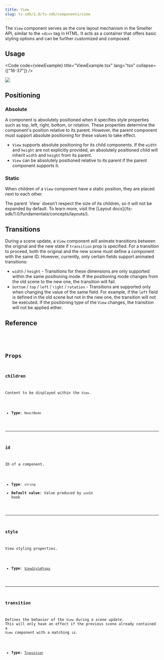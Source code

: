 ```yaml
---
title: View
slug: ts-sdk/1.0/ts-sdk/components/view
---
```



The `View` component serves as the core layout mechanism in the Smelter API, similar to the `<div>` tag in HTML. It acts as a container that offers basic styling options and can be further customized and composed.

## Usage

<Code code={viewExample} title="ViewExample.tsx" lang="tsx" collapse={["16-37"]} />

<CollapsibleDetails summaryTitle="Example output">
  <img src={ExampleImage.src} />
</CollapsibleDetails>

## Positioning

### Absolute

A component is absolutely positioned when it specifies style properties such as top, left, right, bottom, or rotation. These properties determine the component's position relative to its parent. However, the parent component must support absolute positioning for these values to take effect.

* `View` supports absolute positioning for its child components. If the `width` and `height` are not explicitly provided, an absolutely positioned child will inherit `width` and `height` from its parent.
* `View` can be absolutely positioned relative to its parent if the parent component supports it.

### Static

When children of a `View` component have a static position, they are placed next to each other.

<Aside type="caution">
  The parent `View` doesn't respect the size of its children, so it will not be
  expanded by default. To learn more, visit the [Layout
  docs](/ts-sdk/1.0/fundamentals/concepts/layouts/).
</Aside>

## Transitions

During a scene update, a `View` component will animate transitions between the original and the new state if `transition` prop is specified. For a transition to proceed, both the original and the new scene must define a component with the same ID. However, currently, only certain fields support animated transitions:

* `width` / `height` - Transitions for these dimensions are only supported within the same positioning mode. If the positioning mode changes from the old scene to the new one, the transition will fail.
* `bottom` / `top` / `left` / `right` / `rotation` - Transitions are supported only when changing the value of the same field. For example, if the `left` field is defined in the old scene but not in the new one, the transition will not be executed. If the positioning type of the `View` changes, the transition will not be applied either.

## Reference

<CollapsibleDetails summaryTitle="Type definitions" open>
  <Code
    code={`
type ViewProps = {
  id?: string;
  children?: ReactNode;
  style?: ViewStyleProps;
  transition?: Transition;
}
`}
    lang="tsx"
  />
</CollapsibleDetails>

## Props

### children

Content to be displayed within the `View`.

* **Type**: `ReactNode`

***

### id

ID of a component.

* **Type**: `string`
* **Default value**: Value produced by `useId` hook

***

### style

View styling properties.

* **Type**: [`ViewStyleProps`](/ts-sdk/1.0/props/view-style-props)

***

### transition

Defines the behavior of the `View` during a scene update. This will only have an effect if the previous scene already contained a `View` component with a matching `id`.

* **Type**: [`Transition`](/ts-sdk/1.0/props/transition)
